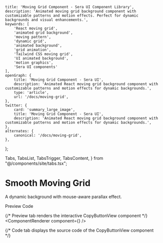     title: 'Moving Grid Component - Sera UI Component Library',
    description: 'Animated moving grid background component with customizable patterns and motion effects. Perfect for dynamic backgrounds and visual enhancements.',
    keywords: [
        'React moving grid',
        'animated grid background',
        'moving pattern',
        'dynamic grid',
        'animated background',
        'grid animation',
        'Tailwind CSS moving grid',
        'UI animated background',
        'motion graphics',
        'Sera UI components'
    ],
    openGraph: {
        title: 'Moving Grid Component - Sera UI',
        description: 'Animated React moving grid background component with customizable patterns and motion effects for dynamic backgrounds.',
        type: 'article',
        url: '/docs/moving-grid',
    },
    twitter: {
        card: 'summary_large_image',
        title: 'Moving Grid Component - Sera UI',
        description: 'Animated React moving grid background component with customizable patterns and motion effects for dynamic backgrounds.',
    },
    alternates: {
        canonical: '/docs/moving-grid',
    },
};

  Tabs,
  TabsList,
  TabsTrigger,
  TabsContent,
} from "@/components/site/tabs.tsx";

<HideTOC />



# Smooth Moving Grid <AI dir="left"/>
A dynamic background with mouse-aware parallax effect.



<Tabs defaultValue="preview" className="">
  <TabsList>
    <TabsTrigger value="preview">Preview</TabsTrigger>
    <TabsTrigger value="code">Code</TabsTrigger>
  </TabsList>

  {/* Preview tab renders the interactive CopyButtonView component */}
  <TabsContent value="preview">
    <ComponentRenderer component={<GridBackgroundView />} />
  </TabsContent>

  {/* Code tab displays the source code of the CopyButtonView component */}
  <TabsContent value="code">
    <CodeBlock filePath="src/app/docs/moving-grid/moving-grid.tsx" />
  </TabsContent>
</Tabs>

